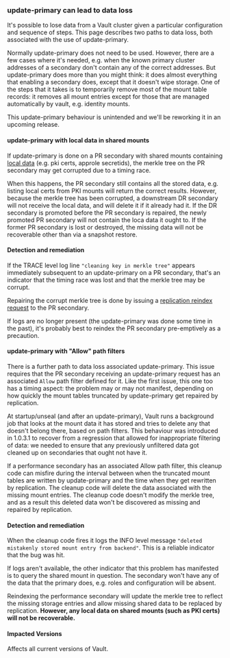 ### update-primary can lead to data loss

It's possible to lose data from a Vault cluster given a particular configuration
and sequence of steps.  This page describes two paths to data loss, both
associated with the use of update-primary.

Normally update-primary does not need to be used.  However, there are a few cases
where it's needed, e.g. when the known primary cluster addresses of a secondary
don't contain any of the correct addresses.  But update-primary does more than
you might think: it does almost everything that enabling a secondary does,
except that it doesn't wipe storage.  One of the steps that it takes is to
temporarily remove most of the mount table records: it removes all mount entries
except for those that are managed automatically by vault, e.g. identity mounts.

This update-primary behaviour is unintended and we'll be reworking
it in an upcoming release.

#### update-primary with local data in shared mounts

If update-primary is done on a PR secondary with shared mounts containing
[local data](/vault/docs/enterprise/replication#replicated-data) (e.g. pki certs,
approle secretids), the merkle tree on the PR secondary may get corrupted due to
a timing race.

When this happens, the PR secondary still contains all the stored data, e.g. listing
local certs from PKI mounts will return the correct results.  However, because the
merkle tree has been corrupted, a downstream DR secondary will not receive the local
data, and will delete it if it already had it.  If the DR secondary is promoted before
the PR secondary is repaired, the newly promoted PR secondary will not contain the loca
data it ought to.  If the former PR secondary is lost or destroyed, the missing data
will not be recoverable other than via a snapshot restore.

#### Detection and remediation

If the TRACE level log line `"cleaning key in merkle tree"` appears immediately subsequent
to an update-primary on a PR secondary, that's an indicator that the timing race was lost
and that the merkle tree may be corrupt.

Repairing the corrupt merkle tree is done by issuing a
[replication reindex request](/vault/api-docs/system/replication#reindex-replication)
to the PR secondary.

If logs are no longer present (the update-primary was done some time in the past), it's
probably best to reindex the PR secondary pre-emptively as a precaution.

#### update-primary with "Allow" path filters

There is a further path to data loss associated update-primary.
This issue requires that the PR secondary receiving an update-primary request has an
associated `Allow` path filter defined for it. Like the first issue, this one too has
a timing aspect: the problem may or may not manifest, depending on how
quickly the mount tables truncated by update-primary get repaired by replication.

At startup/unseal (and after an update-primary), Vault runs a background job that looks
at the mount data it has stored and tries to delete any that doesn't belong there, based
on path filters.  This behaviour was introduced in 1.0.3.1 to recover from a regression
that allowed for inappropriate filtering of data: we needed to ensure that any previously
unfiltered data got cleaned up on secondaries that ought not have it.

If a performance secondary has an associated Allow path filter, this cleanup code can
misfire during the interval between when the truncated mount tables are written by
update-primary and the time when they get rewritten by replication.  The cleanup code
will delete the data associated with the missing mount entries.  The cleanup code
doesn't modify the merkle tree, and as a result this deleted data won't be discovered
as missing and repaired by replication.

#### Detection and remediation

When the cleanup code fires it logs the INFO level message `"deleted mistakenly stored
mount entry from backend"`.  This is a reliable indicator that the bug was hit.

If logs aren't available, the other indicator that this problem has manifested is to
query the shared mount in question. The secondary won't have any of the data that
the primary does, e.g. roles and configuration will be absent.

Reindexing the performance secondary will update the merkle tree to reflect the missing
storage entries and allow missing shared data to be replaced by replication.  **However,
any local data on shared mounts (such as PKI certs) will not be recoverable.**

#### Impacted Versions

Affects all current versions of Vault.
